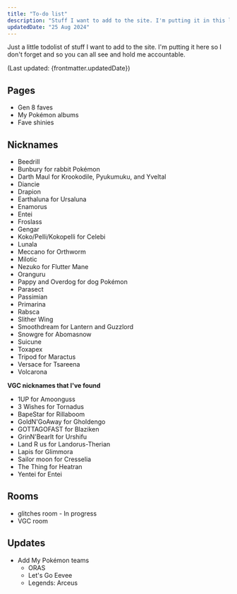```yaml
---
title: "To-do list"
description: "Stuff I want to add to the site. I'm putting it in this list so I don't forget."
updatedDate: "25 Aug 2024"
---
```


Just a little todolist of stuff I want to add to the site. I'm putting it here so I don't forget and so you can all see and hold me accountable.

(Last updated: {frontmatter.updatedDate})

## Pages

* Gen 8 faves
* My Pokémon albums
* Fave shinies

## Nicknames

* Beedrill
* Bunbury for rabbit Pokémon
* Darth Maul for Krookodile, Pyukumuku, and Yveltal
* Diancie
* Drapion
* Earthaluna for Ursaluna
* Enamorus
* Entei
* Froslass
* Gengar
* Koko/Pelli/Kokopelli for Celebi
* Lunala
* Meccano for Orthworm
* Milotic
* Nezuko for Flutter Mane
* Oranguru
* Pappy and Overdog for dog Pokémon
* Parasect
* Passimian
* Primarina
* Rabsca
* Slither Wing
* Smoothdream for Lantern and Guzzlord
* Snowgre for Abomasnow
* Suicune
* Toxapex
* Tripod for Maractus
* Versace for Tsareena
* Volcarona

**VGC nicknames that I've found**

* 1UP for Amoonguss
* 3 Wishes for Tornadus
* BapeStar for Rillaboom
* GoldN'GoAway for Gholdengo
* GOTTAGOFAST for Blaziken
* GrinN'BearIt for Urshifu
* Land R us for Landorus-Therian
* Lapis for Glimmora
* Sailor moon for Cresselia
* The Thing for Heatran
* Yentei for Entei

## Rooms

* glitches room - In progress
* VGC room

## Updates

* Add My Pokémon teams
	* ORAS
	* Let's Go Eevee
	* Legends: Arceus